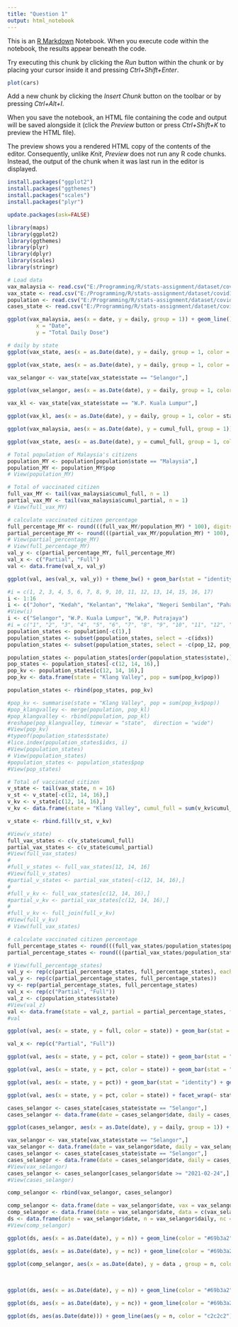 ```yaml
---
title: "Question 1"
output: html_notebook
---
```


This is an [R Markdown](http://rmarkdown.rstudio.com) Notebook. When you execute code within the notebook, the results appear beneath the code.

Try executing this chunk by clicking the *Run* button within the chunk or by placing your cursor inside it and pressing *Ctrl+Shift+Enter*.

```r
plot(cars)
```

Add a new chunk by clicking the *Insert Chunk* button on the toolbar or by pressing *Ctrl+Alt+I*.

When you save the notebook, an HTML file containing the code and output will be saved alongside it (click the *Preview* button or press *Ctrl+Shift+K* to preview the HTML file).

The preview shows you a rendered HTML copy of the contents of the editor. Consequently, unlike *Knit*, *Preview* does not run any R code chunks. Instead, the output of the chunk when it was last run in the editor is displayed.

```r
install.packages("ggplot2")
install.packages("ggthemes")
install.packages("scales")
install.packages("plyr")
```

```r
update.packages(ask=FALSE)
```

```r
library(maps)
library(ggplot2)
library(ggthemes)
library(plyr)
library(dplyr)
library(scales)
library(stringr)
```

```r
# Load data 
vax_malaysia <- read.csv("E:/Programming/R/stats-assignment/dataset/covid19-public-main/vaccination/vax_malaysia.csv")
vax_state <- read.csv("E:/Programming/R/stats-assignment/dataset/covid19-public-main/vaccination/vax_state.csv")
population <- read.csv("E:/Programming/R/stats-assignment/dataset/covid19-public-main/static/population.csv")
cases_state <- read.csv("E:/Programming/R/stats-assignment/dataset/covid19-public-main/epidemic/cases_state.csv")
```

```r
ggplot(vax_malaysia, aes(x = date, y = daily, group = 1)) + geom_line() + labs(title = "Daily Vaccination dose",
         x = "Date",
         y = "Total Daily Dose")
```

```r
# daily by state
ggplot(vax_state, aes(x = as.Date(date), y = daily, group = 1, color = state)) + geom_line() + labs(title = "Daily Vaccination Doses by State", x = "Date", y = "Total Daily Dose", color = "State") + theme_fivethirtyeight() + theme(axis.title = element_text()) + scale_x_date(date_breaks = "1 month", labels = date_format("%d-%b"))
```

```r
ggplot(vax_state, aes(x = as.Date(date), y = daily, group = 1, color = state)) + geom_line() + labs(title = "Daily Vaccination Doses by State", x = "Date", y = "Total Daily Dose", color = "State") + theme_fivethirtyeight() + theme(axis.title = element_text()) + scale_x_date(date_breaks = "1 month", labels = date_format("%d-%b"))
```

```r
vax_selangor <- vax_state[vax_state$state == "Selangor",]

ggplot(vax_selangor, aes(x = as.Date(date), y = daily, group = 1, color = state)) + geom_line() + labs(title = "Daily Vaccination Doses by State", x = "Date", y = "Total Daily Dose", color = "State") + theme_fivethirtyeight() + theme(axis.title = element_text()) + scale_x_date(date_breaks = "1 month", labels = date_format("%d-%b"))

```

```r
vax_kl <- vax_state[vax_state$state == "W.P. Kuala Lumpur",]

ggplot(vax_kl, aes(x = as.Date(date), y = daily, group = 1, color = state)) + geom_line() + labs(title = "Daily Vaccination Doses by State", x = "Date", y = "Total Daily Dose", color = "State") + theme_fivethirtyeight() + theme(axis.title = element_text()) + scale_x_date(date_breaks = "1 month", labels = date_format("%d-%b"))

```

```r
ggplot(vax_malaysia, aes(x = as.Date(date), y = cumul_full, group = 1)) + scale_y_continuous(breaks = pretty_breaks(), labels = comma) + geom_line() + labs(title = "Cumulative Full Vaccination Doses in Malaysia", x = "Date", y = "Dose", color = "blue") + theme_fivethirtyeight() + theme(axis.title = element_text()) + scale_x_date(date_breaks = "1 month", labels = date_format("%d-%b"))
```

```r
ggplot(vax_state, aes(x = as.Date(date), y = cumul_full, group = 1, color = state)) + scale_y_continuous(breaks = pretty_breaks(), labels = comma) + geom_line() + labs(title = str_wrap("Cumulative Full Vaccination Doses in Malaysia by State", 40), x = "Date", y = "Dose", color = "State") + theme_fivethirtyeight() + theme(axis.title = element_text()) + scale_x_date(date_breaks = "1 month", labels = date_format("%d-%b"))
```

```r
# Total population of Malaysia's citizens
population_MY <- population[population$state == "Malaysia",]
population_MY <- population_MY$pop
# View(population_MY)

# Total of vaccinated citizen
full_vax_MY <- tail(vax_malaysia$cumul_full, n = 1)
partial_vax_MY <- tail(vax_malaysia$cumul_partial, n = 1)
# View(full_vax_MY)

# calculate vaccinated citizen percentage
full_percentage_MY <- round(((full_vax_MY/population_MY) * 100), digits = 2)
partial_percentage_MY <- round(((partial_vax_MY/population_MY) * 100), digits = 2)
# View(partial_percentage_MY)
# View(full_percentage_MY)
val_y <- c(partial_percentage_MY, full_percentage_MY)
val_x <- c("Partial", "Full")
val <- data.frame(val_x, val_y)

ggplot(val, aes(val_x, val_y)) + theme_bw() + geom_bar(stat = "identity", fill = c("#aef359", "#3cb043")) + geom_text(aes(label = val_y), vjust = -0.3, size = 4) + labs(x = "Status", y = "Percentage (%)", title = "Vaccinated Status in Malaysia") + ylim(0, 100)
```

```r
#i = c(1, 2, 3, 4, 5, 6, 7, 8, 9, 10, 11, 12, 13, 14, 15, 16, 17)
i <- 1:16
i <- c("Johor", "Kedah", "Kelantan", "Melaka", "Negeri Sembilan", "Pahang", "Perak", "Perlis", "Pulau Pinang", "Sabah", "Sarawak", "Selangor", "Terengganu", "W.P. Kuala Lumpur", "W.P. Labuan", "W.P. Putrajaya")
#View(i)
i <- c("Selangor", "W.P. Kuala Lumpur", "W,P. Putrajaya")
#i = c("1", "2", "3", "4", "5", "6", "7", "8", "9", "10", "11", "12", "13", "14", "15", "16")
population_states <- population[-c(1),]
population_states <- subset(population_states, select = -c(idxs))
population_states <- subset(population_states, select = -c(pop_12, pop_18, pop_60))

population_states <- population_states[order(population_states$state),]
pop_states <- population_states[-c(12, 14, 16),]
pop_kv <- population_states[c(12, 14, 16),]
pop_kv <- data.frame(state = "Klang Valley", pop = sum(pop_kv$pop))

population_states <- rbind(pop_states, pop_kv)

#pop_kv <- summarise(state = "Klang Valley", pop = sum(pop_kv$pop))
#pop_klangvalley <- merge(population, pop_kl)
#pop_klangvalley <- rbind(population, pop_kl)
#reshape(pop_klangvalley, timevar = "state",  direction = "wide")
#View(pop_kv)
#typeof(population_states$state)
#lice.index(population_states$idxs, i)
#View(population_states)
# View(population_states)
#population_states <- population_states$pop
#View(pop_states)

# Total of vaccinated citizen
v_state <- tail(vax_state, n = 16)
v_st <- v_state[-c(12, 14, 16),]
v_kv <- v_state[c(12, 14, 16),]
v_kv <- data.frame(state = "Klang Valley", cumul_full = sum(v_kv$cumul_full), cumul_partial = sum(v_kv$cumul_partial))

v_state <- rbind.fill(v_st, v_kv)

#View(v_state)
full_vax_states <- c(v_state$cumul_full)
partial_vax_states <- c(v_state$cumul_partial)
#View(full_vax_states)
#
#full_v_states <- full_vax_states[12, 14, 16]
#View(full_v_states)
#partial_v_states <- partial_vax_states[-c(12, 14, 16),]
#
#full_v_kv <- full_vax_states[c(12, 14, 16),]
#partial_v_kv <- partial_vax_states[c(12, 14, 16),]
#
#full_v_kv <- full_join(full_v_kv)
#View(full_v_kv)
# View(full_vax_states)

# calculate vaccinated citizen percentage
full_percentage_states <- round(((full_vax_states/population_states$pop) * 100), digits = 2)
partial_percentage_states <- round(((partial_vax_states/population_states$pop) * 100), digits = 2)

# View(full_percentage_states)
val_y <- rep(c(partial_percentage_states, full_percentage_states), each = 1)
val_y <- rep(c(partial_percentage_states, full_percentage_states))
vy <- rep(partial_percentage_states, full_percentage_states)
val_x <- rep(c("Partial", "Full"))
val_z <- c(population_states$state)
#View(val_z)
val <- data.frame(state = val_z, partial = partial_percentage_states, full = full_percentage_states, pct = val_y, status = rep(c("Partial", "Full")))
#val

ggplot(val, aes(x = state, y = full, color = state)) + geom_bar(stat = "identity", fill = "white") + geom_text(aes(label = full), hjust = 1.5 , size = 3.5) + ylim(0, 100) + labs(x = "State", y = "Percentage (%)", title = "Vaccinated Status in Malaysia") + theme(legend.position = "none") + coord_flip()

```

```r
val_x <- rep(c("Partial", "Full"))

ggplot(val, aes(x = state, y = pct, color = state)) + geom_bar(stat = "identity", position = position_dodge(0.8), aes(fill = factor(pct), color = state), width = 0.8) + geom_text(aes(label = full, hjust = -2), size = 3) + labs(x = "State", y = "Percentage (%)", title = "Vaccinated Status in Malaysia") + theme(legend.position = "none") + ylim(0, 100) + coord_flip()

ggplot(val, aes(x = state, y = pct, color = state)) + geom_bar(stat = "identity", position = position_dodge(0.8), aes(fill = factor(pct), color = state), width = 0.8) + geom_text(aes(label = full, hjust = -2), size = 3) + facet_wrap(~ state) + geom_density(alpha = 0.5) + labs(x = "State", y = "Percentage (%)", title = "Vaccinated Status in Malaysia") + theme(legend.position = "none") + ylim(0, 100) + coord_flip()

ggplot(val, aes(x = state, y = pct)) + geom_bar(stat = "identity") + geom_text(aes(label = full, hjust = -2), size = 3) + labs(x = "State", y = "Percentage (%)", title = "Vaccinated Status in Malaysia") + theme(legend.position = "none") + ylim(0, 100)

ggplot(val, aes(x = state, y = pct, color = state)) + facet_wrap(~ state) + geom_density(alpha = 0.5) + labs(x = "State", y = "Percentage (%)", title = "Vaccinated Status in Malaysia") + theme(legend.position = "none") + ylim(0, 100)
```

```r
cases_selangor <- cases_state[cases_state$state == "Selangor",]
cases_selangor <- data.frame(date = cases_selangor$date, daily = cases_selangor$cases_new)

ggplot(cases_selangor, aes(x = as.Date(date), y = daily, group = 1)) + geom_line() + labs(title = "Daily New Cases in Selangor", x = "Date", y = "Total Daily Dose", color = "State") + theme_fivethirtyeight() + theme(axis.title = element_text()) + scale_x_date(date_breaks = "3 month", labels = date_format("%d-%b-%y"))
```

```r
vax_selangor <- vax_state[vax_state$state == "Selangor",]
vax_selangor <- data.frame(date = vax_selangor$date, daily = vax_selangor$daily)
cases_selangor <- cases_state[cases_state$state == "Selangor",]
cases_selangor <- data.frame(date = cases_selangor$date, daily = cases_selangor$cases_new)
#View(vax_selangor)
cases_selangor <- cases_selangor[cases_selangor$date >= "2021-02-24",]
#View(cases_selangor)

comp_selangor <- rbind(vax_selangor, cases_selangor)

comp_selangor <- data.frame(date = vax_selangor$date, vax = vax_selangor$daily, case = cases_selangor$daily)
comp_selangor <- data.frame(date = vax_selangor$date, data = c(vax_selangor$daily, cases_selangor$daily), n = rep(c("Cases", "Vax"), each = 1))
ds <- data.frame(date = vax_selangor$date, n = vax_selangor$daily, nc = cases_selangor$daily)
#View(comp_selangor)

ggplot(ds, aes(x = as.Date(date), y = n)) + geom_line(color = "#69b3a2") + labs(title = "Daily Vaccination Dose in Selangor", x = "Date", y = "Total Daily Dose", color = "State") + theme_fivethirtyeight() + theme(axis.title = element_text()) + scale_x_date(date_breaks = "1 month", labels = date_format("%d-%b"))

ggplot(ds, aes(x = as.Date(date), y = nc)) + geom_line(color = "#69b3a2") + labs(title = "Daily New Cases in Selangor", x = "Date", y = "Total Daily Dose", color = "State") + theme_fivethirtyeight() + theme(axis.title = element_text()) + scale_x_date(date_breaks = "1 month", labels = date_format("%d-%b"))

ggplot(comp_selangor, aes(x = as.Date(date), y = data , group = n, color = data)) + geom_line() + labs(title = "Daily New Cases in Selangor", x = "Date", y = "Total Daily Dose", color = "State") + theme_fivethirtyeight() + theme(axis.title = element_text()) + scale_x_date(date_breaks = "1 month", labels = date_format("%d-%b")) + theme(legend.position = "none")
```

\

```r
ggplot(ds, aes(x = as.Date(date), y = n)) + geom_line(color = "#69b3a2") + labs(title = "Daily Vaccination Dose in Selangor", x = "Date", y = "Total Daily Dose", color = "State") + theme_fivethirtyeight() + theme(axis.title = element_text()) + scale_x_date(date_breaks = "1 month", labels = date_format("%d-%b"))

ggplot(ds, aes(x = as.Date(date), y = nc)) + geom_line(color = "#69b3a2") + labs(title = "Daily New Cases in Selangor", x = "Date", y = "Total Daily Dose", color = "State") + theme_fivethirtyeight() + theme(axis.title = element_text()) + scale_x_date(date_breaks = "1 month", labels = date_format("%d-%b"))

ggplot(ds, aes(as.Date(date))) + geom_line(aes(y = n, color = "c2c2c2")) + geom_line(aes(y = nc, color = "b2b2b2"))
```
